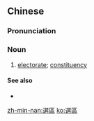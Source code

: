 {{also|选区}}
==Chinese==
{{zh-forms|s=选区}}

===Pronunciation===
{{zh-pron
|m=xuǎnqū
|c=syun2 keoi1
|mn=soán-khu
|cat=n
}}

===Noun===
{{zh-noun}}

# [[electorate]]; [[constituency]]

====See also====
* {{zh-l|選民}}

[[zh-min-nan:選區]]
[[ko:選區]]